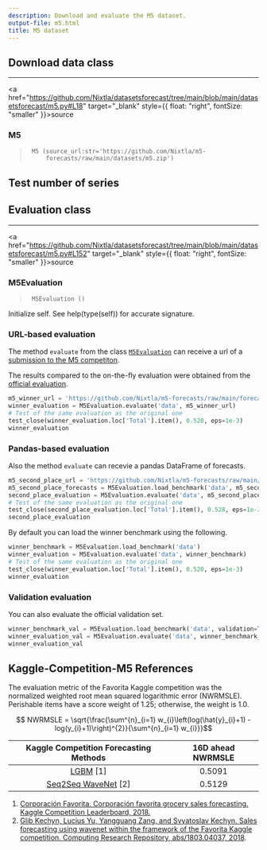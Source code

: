 ```yaml
---
description: Download and evaluate the M5 dataset.
output-file: m5.html
title: M5 dataset
---
```



## Download data class

------------------------------------------------------------------------

<a
href="https://github.com/Nixtla/datasetsforecast/tree/main/blob/main/datasetsforecast/m5.py#L18"
target="_blank" style={{ float: "right", fontSize: "smaller" }}>source</a>

### M5

> ``` text
>  M5 (source_url:str='https://github.com/Nixtla/m5-
>      forecasts/raw/main/datasets/m5.zip')
> ```

## Test number of series

## Evaluation class

------------------------------------------------------------------------

<a
href="https://github.com/Nixtla/datasetsforecast/tree/main/blob/main/datasetsforecast/m5.py#L152"
target="_blank" style={{ float: "right", fontSize: "smaller" }}>source</a>

### M5Evaluation

> ``` text
>  M5Evaluation ()
> ```

Initialize self. See help(type(self)) for accurate signature.

### URL-based evaluation

The method `evaluate` from the class
[`M5Evaluation`](https://Nixtla.github.io/datasetsforecast/m5.html#m5evaluation)
can receive a url of a [submission to the M5
competiton](https://github.com/Nixtla/m5-forecasts/tree/main/forecasts).

The results compared to the on-the-fly evaluation were obtained from the
[official
evaluation](https://github.com/Mcompetitions/M5-methods/blob/master/scores%20and%20ranks.xlsx).

```python
m5_winner_url = 'https://github.com/Nixtla/m5-forecasts/raw/main/forecasts/0001 YJ_STU.zip'
winner_evaluation = M5Evaluation.evaluate('data', m5_winner_url)
# Test of the same evaluation as the original one
test_close(winner_evaluation.loc['Total'].item(), 0.520, eps=1e-3)
winner_evaluation
```

### Pandas-based evaluation

Also the method `evaluate` can recevie a pandas DataFrame of forecasts.

```python
m5_second_place_url = 'https://github.com/Nixtla/m5-forecasts/raw/main/forecasts/0002 Matthias.zip'
m5_second_place_forecasts = M5Evaluation.load_benchmark('data', m5_second_place_url)
second_place_evaluation = M5Evaluation.evaluate('data', m5_second_place_forecasts)
# Test of the same evaluation as the original one
test_close(second_place_evaluation.loc['Total'].item(), 0.528, eps=1e-3)
second_place_evaluation
```

By default you can load the winner benchmark using the following.

```python
winner_benchmark = M5Evaluation.load_benchmark('data')
winner_evaluation = M5Evaluation.evaluate('data', winner_benchmark)
# Test of the same evaluation as the original one
test_close(winner_evaluation.loc['Total'].item(), 0.520, eps=1e-3)
winner_evaluation
```

### Validation evaluation

You can also evaluate the official validation set.

```python
winner_benchmark_val = M5Evaluation.load_benchmark('data', validation=True)
winner_evaluation_val = M5Evaluation.evaluate('data', winner_benchmark_val, validation=True)
winner_evaluation_val
```

## Kaggle-Competition-M5 References

The evaluation metric of the Favorita Kaggle competition was the
normalized weighted root mean squared logarithmic error (NWRMSLE).
Perishable items have a score weight of 1.25; otherwise, the weight is
1.0.

$$ NWRMSLE = \sqrt{\frac{\sum^{n}_{i=1} w_{i}\left(log(\hat{y}_{i}+1)  - log(y_{i}+1)\right)^{2}}{\sum^{n}_{i=1} w_{i}}}$$

|                                Kaggle Competition Forecasting Methods                                 | 16D ahead NWRMSLE |
|:---------------------------------------------------------------:|:-----:|
| [LGBM](https://www.kaggle.com/shixw125/1st-place-lgb-model-public-0-506-private-0-511/comments) \[1\] |      0.5091       |
|                       [Seq2Seq WaveNet](https://arxiv.org/abs/1803.04037) \[2\]                       |      0.5129       |

1.  [Corporación Favorita. Corporación favorita grocery sales
    forecasting. Kaggle Competition Leaderboard,
    2018.](https://www.kaggle.com/c/favorita-grocery-sales-forecasting/leaderboard)
2.  [Glib Kechyn, Lucius Yu, Yangguang Zang, and Svyatoslav Kechyn.
    Sales forecasting using wavenet within the framework of the Favorita
    Kaggle competition. Computing Research Repository, abs/1803.04037,
    2018](https://arxiv.org/abs/1803.04037).

